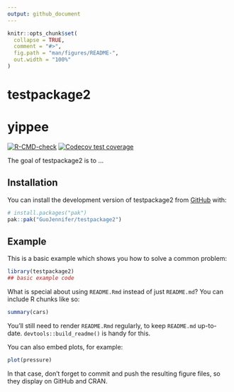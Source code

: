 ```yaml
---
output: github_document
---
```


<!-- README.md is generated from README.Rmd. Please edit that file -->

```r
knitr::opts_chunk$set(
  collapse = TRUE,
  comment = "#>",
  fig.path = "man/figures/README-",
  out.width = "100%"
)
```

# testpackage2
# yippee

<!-- badges: start -->
[![R-CMD-check](https://github.com/GuoJennifer/testpackage2/actions/workflows/R-CMD-check.yaml/badge.svg)](https://github.com/GuoJennifer/testpackage2/actions/workflows/R-CMD-check.yaml)
[![Codecov test coverage](https://codecov.io/gh/GuoJennifer/testpackage2/graph/badge.svg)](https://app.codecov.io/gh/GuoJennifer/testpackage2)
<!-- badges: end -->

The goal of testpackage2 is to ...

## Installation

You can install the development version of testpackage2 from [GitHub](https://github.com/) with:

``` r
# install.packages("pak")
pak::pak("GuoJennifer/testpackage2")
```

## Example

This is a basic example which shows you how to solve a common problem:

```r
library(testpackage2)
## basic example code
```

What is special about using `README.Rmd` instead of just `README.md`? You can include R chunks like so:

```r
summary(cars)
```

You'll still need to render `README.Rmd` regularly, to keep `README.md` up-to-date. `devtools::build_readme()` is handy for this.

You can also embed plots, for example:

```r
plot(pressure)
```

In that case, don't forget to commit and push the resulting figure files, so they display on GitHub and CRAN.
